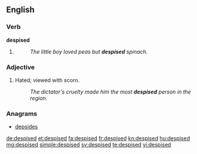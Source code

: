 ==English==

===Verb===
'''despised'''
# {{past of|despise}}
#: ''The little boy loved peas but '''despised''' spinach.''

===Adjective===
{{en-adj}}
# Hated; viewed with scorn.
#: ''The dictator's cruelty made him the most '''despised''' person in the region.''

===Anagrams===
* [[depsides#English|depsides]]

[[de:despised]]
[[et:despised]]
[[fa:despised]]
[[fr:despised]]
[[kn:despised]]
[[hu:despised]]
[[mg:despised]]
[[simple:despised]]
[[sv:despised]]
[[te:despised]]
[[vi:despised]]